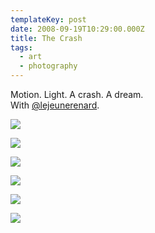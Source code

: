 ```yaml
---
templateKey: post
date: 2008-09-19T10:29:00.000Z
title: The Crash
tags:
  - art
  - photography
---
```

Motion. Light. A crash. A dream.<br/>
With [@lejeunerenard](https://twitter.com/lejeunerenard).

![](../../assets/photos/20081005-JHARRELL-DREAM-36.jpg)

![](../../assets/photos/20080919-JHARRELL-DREAM-149.jpg)

![](../../assets/photos/20080919-JHARRELL-DREAM-153.jpg)

![](../../assets/photos/20081005-JHARRELL-DREAM-50.jpg)

![](../../assets/photos/20080919-JHARRELL-DREAM-45.jpg)

![](../../assets/photos/20080919-JHARRELL-DREAM-30.jpg)
